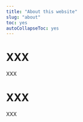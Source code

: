 ---
title: "About this website"
slug: "about"
toc: yes
autoCollapseToc: yes
---

# XXX

XXX

# XXX

XXX


